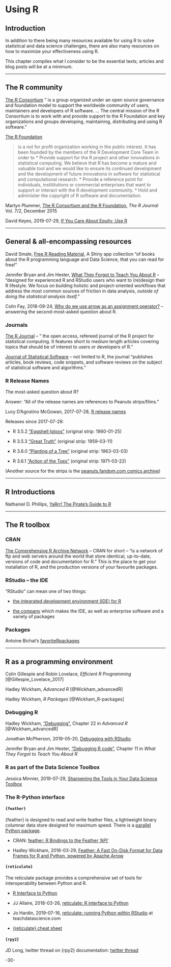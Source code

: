 # Using R 



## Introduction

In addition to there being many resources available for using R to solve statistical and data science challenges, there are also many resources on how to maximize your effectiveness using R.

This chapter compiles what I consider to be the essential texts; articles and blog posts will be at a minimum.


***

## The R community

[The R Consortium](https://www.r-consortium.org/) " is a group organized under an open source governance and foundation model to support the worldwide community of users, maintainers and developers of R software. ... The central mission of the R Consortium is to work with and provide support to the R Foundation and key organizations and groups developing, maintaining, distributing and using R software."

[The R Foundation](https://www.r-project.org/foundation/) 

>is a not for profit organization working in the public interest. It has been founded by the members of the R Development Core Team in order to
>* Provide support for the R project and other innovations in statistical computing. We believe that R has become a mature and valuable tool and we would like to ensure its continued development and the development of future innovations in software for statistical and computational research.
>* Provide a reference point for individuals, instititutions or commercial enterprises that want to support or interact with the R development community.
>* Hold and administer the copyright of R software and documentation.


Martyn Plummer, [The R Consortium and the R Foundation](https://journal.r-project.org/archive/2015-2/plummer.pdf), _The R Journal_ Vol. 7/2, December 2015


David Keyes, 2019-07-29, [If You Care About Equity, Use R](https://rfortherestofus.com/2019/07/equity/)


***

## General & all-encompassing resources


David Smale, [Free R Reading Material](https://committedtotape.shinyapps.io/freeR/),  A Shiny app collection "of books about the R programming language and Data Science, that you can read for free!"


Jennifer Bryan and Jim Hester, [What They Forgot to Teach You About R](https://whattheyforgot.org/) -- "designed for experienced R and RStudio users who want to (re)design their R lifestyle. We focus on building holistic and project-oriented workflows that address the most common sources of friction in data analysis, _outside of doing the statistical analysis itself_."

Colin Fay, 2018-09-24, [Why do we use arrow as an assignment operator?](https://colinfay.me/r-assignment/) -- answering the second-most-asked question about R.


### Journals

[The R Journal](https://journal.r-project.org/archive/) -- " the open access, refereed journal of the R project for statistical computing. It features short to medium length articles covering topics that should be of interest to users or developers of R."


[Journal of Statistical Software](https://www.jstatsoft.org/index) -- not limited to R, the journal "publishes articles, book reviews, code snippets, and software reviews on the subject of statistical software and algorithms."



### R Release Names

The most-asked question about R? 

Answer: "All of the release names are references to Peanuts strips/films." 

Lucy D'Agostino McGowan, 2017-07-28, [R release names](https://livefreeordichotomize.com/2017/09/28/r-release-names/)


Releases since 2017-07-28:

* R 3.5.2 ["Eggshell Igloos"](https://www.gocomics.com/peanuts/1960/01/25) (original strip: 1960-01-25)

* R 3.5.3 ["Great Truth"](https://www.gocomics.com/peanuts/1959/03/11) (original strip: 1959-03-11)

* R 3.6.0 ["Planting of a Tree"](https://www.gocomics.com/peanuts/1963/03/03) (original strip: 1963-03-03)

* R 3.6.1 ["Action of the Toes"](https://www.gocomics.com/peanuts/1971/03/22) (original strip: 1971-03-22)

(Another source for the strips is the [peanuts.fandom.com comics archive](https://peanuts.fandom.com/wiki/Category:Comic_strips))


***


## R Introductions

Nathaniel D. Phillips, [YaRrr! The Pirate’s Guide to R](https://bookdown.org/ndphillips/YaRrr/)


***

## The R toolbox

### CRAN

[The Comprehensive R Archive Network](https://cran.r-project.org/) -- CRAN for short -- "is a network of ftp and web servers around the world that store identical, up-to-date, versions of code and documentation for R." This is the place to get your installation of R, and the production versions of your favourite packages.

### RStudio -- the IDE

"RStudio" can mean one of two things:

* [the integrated development environment (IDE) for R](https://www.rstudio.com/products/rstudio/)

* [the company](https://www.rstudio.com/) which makes the IDE, as well as enterprise software and a variety of packages

### Packages

Antoine Bichat's [favoriteRpackages](https://github.com/abichat/favoriteRpackages)



***


## R as a programming environment

Colin Gillespie and Robin Lovelace, _Efficient R Programming_ [@Gillespie_Lovelace_2017]

Hadley Wickham, _Advanced R_ [@Wickham_advancedR]

Hadley Wickham, _R Packages_ [@Wickham_R-packages]


### Debugging R

Hadley Wickham, ["Debugging"](https://adv-r.hadley.nz/debugging.html), Chapter 22 in _Advanced R_ [@Wickham_advancedR]

Jonathan McPherson, 2019-05-20, [Debugging with RStudio](https://support.rstudio.com/hc/en-us/articles/205612627-Debugging-with-RStudio)

Jennifer Bryan and Jim Hester, ["Debugging R code"](https://whattheyforgot.org/debugging-r-code.html), Chapter 11 in _What They Forgot to Teach You About R_


### R as part of the Data Science Toolbox

Jessica Minnier, 2019-07-29, [Sharpening the Tools in Your Data Science Toolbox](https://jminnier-talks.netlify.com/2019_07_jsm_datascienceskills/2019_07_jsm_datascience#1)


### The R-Python interface


#### `{feather}`

{feather} is designed to read and write feather files, a lightweight binary columnar data store designed for maximum speed. There is a [parallel Python package](https://github.com/wesm/feather).


* CRAN: [feather: R Bindings to the Feather 'API'](https://cran.r-project.org/web/packages/feather/index.html)

* Hadley Wickham, 2016-03-29, [Feather: A Fast On-Disk Format for Data Frames for R and Python, powered by Apache Arrow](https://blog.rstudio.com/2016/03/29/feather/)



#### `{reticulate}`

The reticulate package provides a comprehensive set of tools for interoperability between Python and R.

* [R Interface to Python](https://rstudio.github.io/reticulate/)

* JJ Allaire, 2018-03-26, [reticulate: R interface to Python](https://blog.rstudio.com/2018/03/26/reticulate-r-interface-to-python/)

* Jo Hardin, 2019-07-16, [reticulate: running Python within RStudio](https://teachdatascience.com/reticulate/) at teachdatascience.com 


* [{reticulate} cheat sheet](https://resources.rstudio.com/rstudio-developed/reticulate)



#### `{rpy2}`


JD Long, twitter thread on {rpy2} documentation: [twitter thread](https://twitter.com/CMastication/status/1157645891672707072?s=20)







-30-
